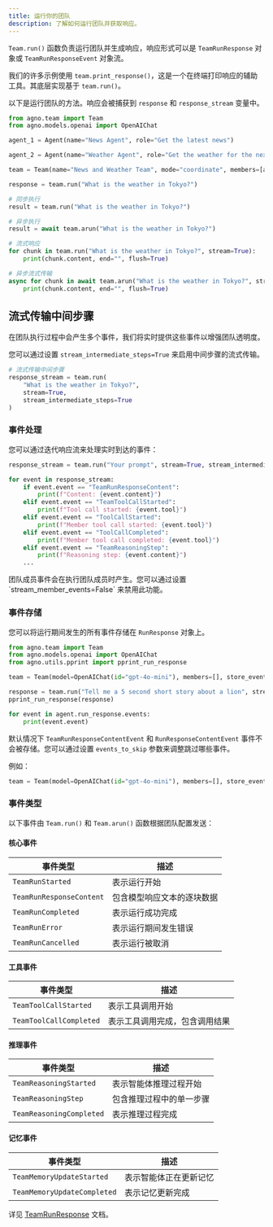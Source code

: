 ```yaml
---
title: 运行你的团队
description: 了解如何运行团队并获取响应。
---
```

`Team.run()` 函数负责运行团队并生成响应，响应形式可以是 `TeamRunResponse` 对象或 `TeamRunResponseEvent` 对象流。

我们的许多示例使用 `team.print_response()`，这是一个在终端打印响应的辅助工具。其底层实现基于 `team.run()`。

以下是运行团队的方法。响应会被捕获到 `response` 和 `response_stream` 变量中。

```python
from agno.team import Team
from agno.models.openai import OpenAIChat

agent_1 = Agent(name="News Agent", role="Get the latest news")

agent_2 = Agent(name="Weather Agent", role="Get the weather for the next 7 days")

team = Team(name="News and Weather Team", mode="coordinate", members=[agent_1, agent_2])

response = team.run("What is the weather in Tokyo?")

# 同步执行
result = team.run("What is the weather in Tokyo?")

# 异步执行
result = await team.arun("What is the weather in Tokyo?")

# 流式响应
for chunk in team.run("What is the weather in Tokyo?", stream=True):
    print(chunk.content, end="", flush=True)

# 异步流式传输
async for chunk in await team.arun("What is the weather in Tokyo?", stream=True):
    print(chunk.content, end="", flush=True)
```


## 流式传输中间步骤

在团队执行过程中会产生多个事件，我们将实时提供这些事件以增强团队透明度。

您可以通过设置 `stream_intermediate_steps=True` 来启用中间步骤的流式传输。

```python
# 流式传输中间步骤
response_stream = team.run(
    "What is the weather in Tokyo?",
    stream=True,
    stream_intermediate_steps=True
)
```

### 事件处理

您可以通过迭代响应流来处理实时到达的事件：

```python
response_stream = team.run("Your prompt", stream=True, stream_intermediate_steps=True)

for event in response_stream:
    if event.event == "TeamRunResponseContent":
        print(f"Content: {event.content}")
    elif event.event == "TeamToolCallStarted":
        print(f"Tool call started: {event.tool}")
    elif event.event == "ToolCallStarted":
        print(f"Member tool call started: {event.tool}")
    elif event.event == "ToolCallCompleted":
        print(f"Member tool call completed: {event.tool}")
    elif event.event == "TeamReasoningStep":
        print(f"Reasoning step: {event.content}")
    ...
```

<Note>
团队成员事件会在执行团队成员时产生。您可以通过设置 `stream_member_events=False` 来禁用此功能。
</Note>


### 事件存储

您可以将运行期间发生的所有事件存储在 `RunResponse` 对象上。

```python
from agno.team import Team
from agno.models.openai import OpenAIChat
from agno.utils.pprint import pprint_run_response

team = Team(model=OpenAIChat(id="gpt-4o-mini"), members=[], store_events=True)

response = team.run("Tell me a 5 second short story about a lion", stream=True, stream_intermediate_steps=True)
pprint_run_response(response)

for event in agent.run_response.events:
    print(event.event)
```

默认情况下 `TeamRunResponseContentEvent` 和 `RunResponseContentEvent` 事件不会被存储。您可以通过设置 `events_to_skip` 参数来调整跳过哪些事件。

例如：

```python
team = Team(model=OpenAIChat(id="gpt-4o-mini"), members=[], store_events=True, events_to_skip=[TeamRunEvent.run_started.value])
```


### 事件类型

以下事件由 `Team.run()` 和 `Team.arun()` 函数根据团队配置发送：

#### 核心事件
| 事件类型 | 描述 |
|------------|-------------|
| `TeamRunStarted` | 表示运行开始 |
| `TeamRunResponseContent` | 包含模型响应文本的逐块数据 |
| `TeamRunCompleted` | 表示运行成功完成 |
| `TeamRunError` | 表示运行期间发生错误 |
| `TeamRunCancelled` | 表示运行被取消 |

#### 工具事件
| 事件类型 | 描述 |
|------------|-------------|
| `TeamToolCallStarted` | 表示工具调用开始 |
| `TeamToolCallCompleted` | 表示工具调用完成，包含调用结果 |

#### 推理事件
| 事件类型 | 描述 |
|------------|-------------|
| `TeamReasoningStarted` | 表示智能体推理过程开始 |
| `TeamReasoningStep` | 包含推理过程中的单一步骤 |
| `TeamReasoningCompleted` | 表示推理过程完成 |

#### 记忆事件
| 事件类型 | 描述 |
|------------|-------------|
| `TeamMemoryUpdateStarted` | 表示智能体正在更新记忆 |
| `TeamMemoryUpdateCompleted` | 表示记忆更新完成 |

详见 [TeamRunResponse](/reference/teams/team-response) 文档。